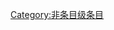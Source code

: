 {{catmore1|[[Wikipedia:河流专题|Wikipedia:河流专题]]}}
{{Articles by Quality|topic=河流|project=河流|format=TOC}}
{{emptycat}}

[[Category:非条目级条目|Category:非条目级条目]]